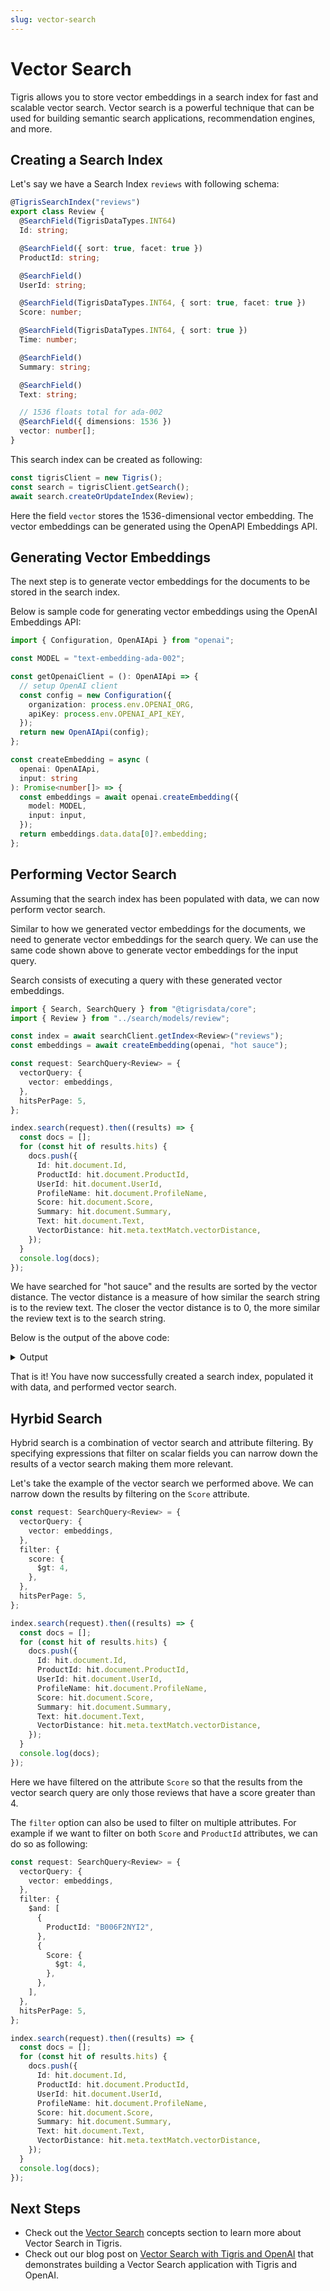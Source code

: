 ```yaml
---
slug: vector-search
---
```



# Vector Search

Tigris allows you to store vector embeddings in a search index for fast and scalable vector search.
Vector search is a powerful technique that can be used for building semantic search
applications, recommendation engines, and more.

## Creating a Search Index

Let's say we have a Search Index `reviews` with following schema:

```ts
@TigrisSearchIndex("reviews")
export class Review {
  @SearchField(TigrisDataTypes.INT64)
  Id: string;

  @SearchField({ sort: true, facet: true })
  ProductId: string;

  @SearchField()
  UserId: string;

  @SearchField(TigrisDataTypes.INT64, { sort: true, facet: true })
  Score: number;

  @SearchField(TigrisDataTypes.INT64, { sort: true })
  Time: number;

  @SearchField()
  Summary: string;

  @SearchField()
  Text: string;

  // 1536 floats total for ada-002
  @SearchField({ dimensions: 1536 })
  vector: number[];
}
```

This search index can be created as following:

```ts
const tigrisClient = new Tigris();
const search = tigrisClient.getSearch();
await search.createOrUpdateIndex(Review);
```

Here the field `vector` stores the 1536-dimensional vector embedding. The vector embeddings can be generated
using the OpenAPI Embeddings API.

## Generating Vector Embeddings

The next step is to generate vector embeddings for the documents to be stored in the search index.

Below is sample code for generating vector embeddings using the OpenAI Embeddings API:

```ts
import { Configuration, OpenAIApi } from "openai";

const MODEL = "text-embedding-ada-002";

const getOpenaiClient = (): OpenAIApi => {
  // setup OpenAI client
  const config = new Configuration({
    organization: process.env.OPENAI_ORG,
    apiKey: process.env.OPENAI_API_KEY,
  });
  return new OpenAIApi(config);
};

const createEmbedding = async (
  openai: OpenAIApi,
  input: string
): Promise<number[]> => {
  const embeddings = await openai.createEmbedding({
    model: MODEL,
    input: input,
  });
  return embeddings.data.data[0]?.embedding;
};
```

## Performing Vector Search

Assuming that the search index has been populated with data, we can now perform vector search.

Similar to how we generated vector embeddings for the documents, we need to generate vector
embeddings for the search query. We can use the same code shown above to generate vector embeddings
for the input query.

Search consists of executing a query with these generated vector embeddings.

```ts
import { Search, SearchQuery } from "@tigrisdata/core";
import { Review } from "../search/models/review";

const index = await searchClient.getIndex<Review>("reviews");
const embeddings = await createEmbedding(openai, "hot sauce");

const request: SearchQuery<Review> = {
  vectorQuery: {
    vector: embeddings,
  },
  hitsPerPage: 5,
};

index.search(request).then((results) => {
  const docs = [];
  for (const hit of results.hits) {
    docs.push({
      Id: hit.document.Id,
      ProductId: hit.document.ProductId,
      UserId: hit.document.UserId,
      ProfileName: hit.document.ProfileName,
      Score: hit.document.Score,
      Summary: hit.document.Summary,
      Text: hit.document.Text,
      VectorDistance: hit.meta.textMatch.vectorDistance,
    });
  }
  console.log(docs);
});
```

We have searched for "hot sauce" and the results are sorted by the vector distance. The
vector distance is a measure of how similar the search string is to the review text. The
closer the vector distance is to 0, the more similar the review text is to the search
string.

Below is the output of the above code:

<details>
<summary>Output</summary>

```
[
  {
    "Id": 988,
    "ProductId": "B006F2NYI2",
    "UserId": "A36GDATSF85X7W",
    "ProfileName": "Matt Waz",
    "Score": 5,
    "Summary": "Awesome Sauce",
    "Text": "This hot sauce is one of my favorites. Its a perfect balance of tasty and spicy. You can smell the flavors immediately when you open the bottle. A mix of garlic, habanero, and other spices. I put this on everything and tend to go through one bottle a week. I highly recommend this to anyone who likes hot sauce.",
    "VectorDistance": 0.14292240142822266
  },
  {
    "Id": 995,
    "ProductId": "B006F2NYI2",
    "UserId": "A1T5CH6SHV989P",
    "ProfileName": "a biemold",
    "Score": 5,
    "Summary": "best hot sauce around",
    "Text": "absolutely love the habenaro sauce...use it on eggs, sandwiches most anything for a good kick! have watched the progessing popularity of theis homegrown product...have nothing but the highes accolades for the chef and the product..get out there and try it!",
    "VectorDistance": 0.14448332786560059
  },
  {
    "Id": 994,
    "ProductId": "B006F2NYI2",
    "UserId": "A1KFUVZ3BZ59R1",
    "ProfileName": "merplinger",
    "Score": 5,
    "Summary": "Best all around hot sauce",
    "Text": "So far I have had the habanero and the medium sauces and they were amazing. My fiance and I use them nearly daily and I just picked up 3 more. It goes really well on all sorts of dishes to add the extra kick.<br /><br />The sauce itself lasts a lot longer than it appears. It is thick and a bottle will last us a couple of weeks of heavy use. We love to use it for breakfast on eggs or in burritos and for dinners or soups for added spice.",
    "VectorDistance": 0.1463753581047058
  },
  {
    "Id": 998,
    "ProductId": "B006F2NYI2",
    "UserId": "A3G313KLWDG3PW",
    "ProfileName": "kefka82",
    "Score": 5,
    "Summary": "this sauce is the shiznit",
    "Text": "this sauce is so good with just about anything, i like adding it to asian food or anything with egg or noodles, it has a good burn with a strong flavor. im hoping to see some of the other flavors like the pineapple experiment on here soon. buy it you wont regret it",
    "VectorDistance": 0.1499418020248413
  },
  {
    "Id": 996,
    "ProductId": "B006F2NYI2",
    "UserId": "A1D3F6UI1RTXO0",
    "ProfileName": "Swopes",
    "Score": 5,
    "Summary": "Hot & Flavorful",
    "Text": "BLACK MARKET HOT SAUCE IS WONDERFUL.... My husband Loves this Habenero sauce, its very very flavorful with a nice kick to it. I in fact love the medium sauce- the taste is so yummy with a bit of zing behind it. We used it for everything and you can use it with any meal.<br /><br />I like the fact that there are so many different levels of spicyness. We love the medium & habenero. Kind of like a \"HIS & HERS package\". Thank you for your hard work guys! Keep up the hard work.",
    "VectorDistance": 0.15223878622055054
  }
]
```

</details>

That is it! You have now successfully created a search index, populated it with data, and performed vector
search.

## Hyrbid Search

Hybrid search is a combination of vector search and attribute filtering.
By specifying expressions that filter on scalar fields you can narrow
down the results of a vector search making them more relevant.

Let's take the example of the vector search we performed above. We can
narrow down the results by filtering on the `Score` attribute.

```ts
const request: SearchQuery<Review> = {
  vectorQuery: {
    vector: embeddings,
  },
  filter: {
    score: {
      $gt: 4,
    },
  },
  hitsPerPage: 5,
};

index.search(request).then((results) => {
  const docs = [];
  for (const hit of results.hits) {
    docs.push({
      Id: hit.document.Id,
      ProductId: hit.document.ProductId,
      UserId: hit.document.UserId,
      ProfileName: hit.document.ProfileName,
      Score: hit.document.Score,
      Summary: hit.document.Summary,
      Text: hit.document.Text,
      VectorDistance: hit.meta.textMatch.vectorDistance,
    });
  }
  console.log(docs);
});
```

Here we have filtered on the attribute `Score` so that the results from
the vector search query are only those reviews that have a score greater than 4.

The `filter` option can also be used to filter on multiple attributes.
For example if we want to filter on both `Score` and `ProductId` attributes,
we can do so as following:

```ts
const request: SearchQuery<Review> = {
  vectorQuery: {
    vector: embeddings,
  },
  filter: {
    $and: [
      {
        ProductId: "B006F2NYI2",
      },
      {
        Score: {
          $gt: 4,
        },
      },
    ],
  },
  hitsPerPage: 5,
};

index.search(request).then((results) => {
  const docs = [];
  for (const hit of results.hits) {
    docs.push({
      Id: hit.document.Id,
      ProductId: hit.document.ProductId,
      UserId: hit.document.UserId,
      ProfileName: hit.document.ProfileName,
      Score: hit.document.Score,
      Summary: hit.document.Summary,
      Text: hit.document.Text,
      VectorDistance: hit.meta.textMatch.vectorDistance,
    });
  }
  console.log(docs);
});
```

## Next Steps

- Check out the [Vector Search](../../../../concepts/vector-search)
  concepts section to learn more about Vector Search in Tigris.
- Check out our blog post on [Vector Search with Tigris and OpenAI](https://www.tigrisdata.com/blog/vector-search-openai/)
  that demonstrates building a Vector Search application with Tigris and OpenAI.

